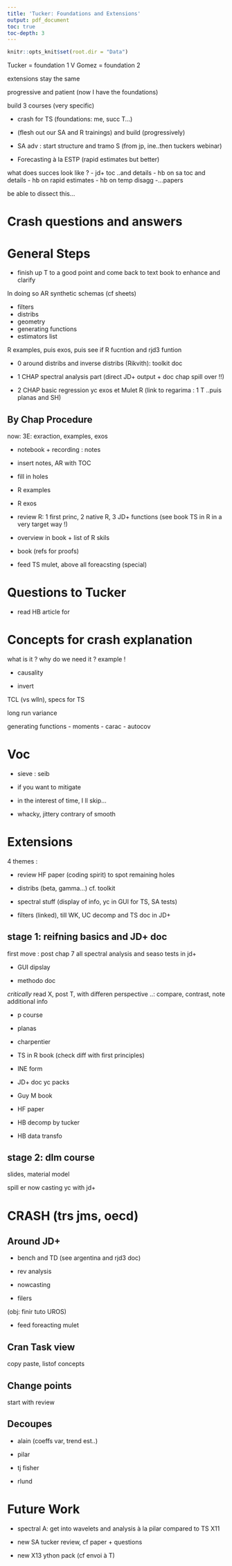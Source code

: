 ```yaml
---
title: 'Tucker: Foundations and Extensions'
output: pdf_document
toc: true
toc-depth: 3
---
```


```r
knitr::opts_knit$set(root.dir = "Data")
```

\pagebreak

Tucker = foundation 1
V Gomez = foundation 2

extensions stay the same 

progressive and patient (now I have the foundations)

build 3 courses (very specific)

- crash for TS (foundations: me, succ T...)

- (flesh out our SA and R trainings)
and build (progressively)

- SA adv : start structure and tramo S (from jp, ine..then tuckers webinar)

- Forecasting à la ESTP (rapid estimates but better)


what does succes look like ? 
- jd+ toc ..and details 
- hb on sa toc and details 
- hb on rapid estimates 
- hb on temp disagg
-...papers

be able to dissect this...


# Crash questions and answers


# General Steps 

- finish up T to a good point and come back to text book to enhance and clarify

In doing so AR synthetic schemas (cf sheets)

  - filters 
  - distribs 
  - geometry
  - generating functions 
  - estimators list 
  
R examples, puis exos, puis see if R fucntion and rjd3 funtion 

- 0 around distribs and inverse distribs (Rikvith): toolkit doc 

- 1 CHAP spectral analysis part (direct JD+ output + doc chap spill over !!)

- 2 CHAP basic regression yc exos et Mulet R (link to regarima : 1 T ..puis planas and SH)


## By Chap Procedure 

now: 3E: exraction, examples, exos 

- notebook + recording : notes 

- insert notes, AR with TOC

- fill in holes 

- R examples

- R exos

- review R: 1 first princ, 2 native R, 3 JD+ functions 
(see book TS in R in a very target way !)

- overview in book + list of R skils 

- book (refs for proofs)

- feed TS mulet, above all foreacsting (special)

# Questions to Tucker 

- read HB article for 

# Concepts for crash explanation

what is it ? why do we need it ? example !

- causality 

- invert 

TCL (vs wlln), specs for TS

long run variance 

generating functions 
- moments 
- carac 
- autocov 

# Voc 

- sieve : seib 

- if you want to mitigate 

- in the interest of time, I ll skip...

- whacky, jittery contrary of smooth 

# Extensions 

4 themes :

- review HF paper (coding spirit) to spot remaining holes 


- distribs (beta, gamma...) cf. toolkit 

- spectral stuff (display of info, yc in GUI for TS, SA tests)

- filters (linked), till WK, UC decomp and TS doc in JD+

## stage 1: reifning basics and JD+ doc 

first move : post chap 7 all spectral analysis and seaso tests in jd+

- GUI dipslay

- methodo doc 

*critically* read X, post T, with differen perspective ..: compare, contrast, note additional info 

- p course 

- planas 

- charpentier

- TS in R book (check diff with first principles)

- INE form 

- JD+ doc yc packs 

- Guy M book 

- HF paper

- HB decomp by tucker 

- HB data transfo 

## stage 2: dlm course

slides, material model

spill er now casting yc with jd+

# CRASH (trs jms, oecd)

## Around JD+

- bench and TD (see argentina and rjd3 doc)

- rev analysis 

- nowcasting 

- filers 

(obj: finir tuto UROS)

+ feed foreacting mulet 


## Cran Task view 

copy paste, listof concepts

## Change points 

start with review 

## Decoupes 

- alain (coeffs var, trend est..) 

- pilar 

- tj fisher 

- rlund



# Future Work 

- spectral A: get into wavelets and analysis à la pilar compared to TS X11

- new SA tucker review, cf paper + questions 

- new X13 ython pack (cf envoi à T)
